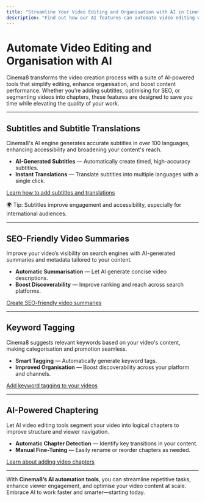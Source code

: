 ---
title: "Streamline Your Video Editing and Organisation with AI in Cinema8"
description: "Find out how our AI features can automate video editing with auto-structured chapters, media tags, and more. Visit Cinema8."
---


# Automate Video Editing and Organisation with AI

Cinema8 transforms the video creation process with a suite of AI-powered tools that simplify editing, enhance organisation, and boost content performance. Whether you’re adding subtitles, optimising for SEO, or segmenting videos into chapters, these features are designed to save you time while elevating the quality of your work.

---

## Subtitles and Subtitle Translations

Cinema8's AI engine generates accurate subtitles in over 100 languages, enhancing accessibility and broadening your content's reach.

- **AI-Generated Subtitles** — Automatically create timed, high-accuracy subtitles.
- **Instant Translations** — Translate subtitles into multiple languages with a single click.

[Learn how to add subtitles and translations](#)

<Callout type="info">
🌍 Tip: Subtitles improve engagement and accessibility, especially for international audiences.
</Callout>

---

## SEO-Friendly Video Summaries

Improve your video’s visibility on search engines with AI-generated summaries and metadata tailored to your content.

- **Automatic Summarisation** — Let AI generate concise video descriptions.
- **Boost Discoverability** — Improve ranking and reach across search platforms.

[Create SEO-friendly video summaries](#)

---

## Keyword Tagging

Cinema8 suggests relevant keywords based on your video's content, making categorisation and promotion seamless.

- **Smart Tagging** — Automatically generate keyword tags.
- **Improved Organisation** — Boost discoverability across your platform and channels.

[Add keyword tagging to your videos](#)

---

## AI-Powered Chaptering

Let AI video editing tools segment your video into logical chapters to improve structure and viewer navigation.

- **Automatic Chapter Detection** — Identify key transitions in your content.
- **Manual Fine-Tuning** — Easily rename or reorder chapters as needed.

[Learn about adding video chapters](#)

---

With **Cinema8’s AI automation tools**, you can streamline repetitive tasks, enhance viewer engagement, and optimise your video content at scale. Embrace AI to work faster and smarter—starting today.
